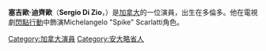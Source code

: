 {{Infobox person
| name = Sergio Di Zio
| image = 
| caption =
| birth_name = Sergio Di Zio
| birth_date = {{Birth date and age|1972|09|20}}
| birth_place = 加拿大[[安大略省|安大略省]][[多倫多|多倫多]]
| death_date =
| death_place =
| occupation = 演員
| years active = 1995 -現在
| eye color = Brown
| height = 5'11"
}}
'''塞吉歐·迪齊歐'''（'''Sergio Di Zio'''，{{bd|1972年|9月20日}}）是[[加拿大|加拿大]]的一位演員，出生在多倫多。他在電視劇[[閃點行動|閃點行動]]中飾演Michelangelo "Spike" Scarlatti角色。

[[Category:加拿大演員|Category:加拿大演員]]
[[Category:安大略省人|Category:安大略省人]]